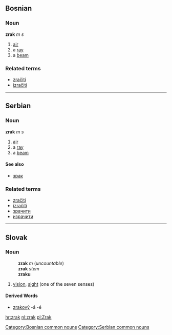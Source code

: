 ==Bosnian==
===Noun===
'''zrak''' ''m s''
#[[air]]
#a [[ray]]
#a [[beam]]
===Related terms===
*[[zračiti]]
*[[izračiti]]
[[Category:Bosnian common nouns]]
----
==Serbian==
===Noun===
'''zrak''' ''m s''
#[[air]]
#a [[ray]]
#a [[beam]]
====See also====
*[[зрак]]
===Related terms===
*[[zračiti]]
*[[izračiti]]
*[[зрачити]]
*[[израчити]]
[[Category:Serbian common nouns]]
----
==Slovak==
===Noun===
:'''zrak''' ''m'' (''uncountable'')
:'''zrak''' ''stem''
:'''zraku''' ''{{gensg}}''
:{{decpat}} {{dub}}
# [[vision]], [[sight]] (one of the seven senses)
====Derived Words====
* [[zrakový]] -á -é

[[hr:zrak]]
[[nl:zrak]]
[[pl:Zrak]]